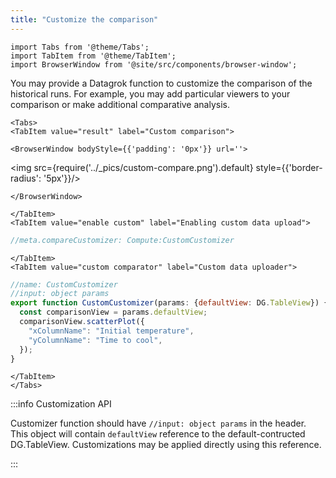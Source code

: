 ```yaml
---
title: "Customize the comparison"
---
```


```mdx-code-block
import Tabs from '@theme/Tabs';
import TabItem from '@theme/TabItem';
import BrowserWindow from '@site/src/components/browser-window';
```

You may provide a Datagrok function to customize the comparison of the historical runs.
For example, you may add particular viewers to your comparison or make additional comparative analysis.

```mdx-code-block
<Tabs>
<TabItem value="result" label="Custom comparison">
```

```mdx-code-block
<BrowserWindow bodyStyle={{'padding': '0px'}} url=''>
```

<img src={require('../_pics/custom-compare.png').default} style={{'border-radius': '5px'}}/>

```mdx-code-block
</BrowserWindow>
```

```mdx-code-block
</TabItem>
<TabItem value="enable custom" label="Enabling custom data upload">
```

```javascript title="Your script header"
//meta.compareCustomizer: Compute:CustomCustomizer
```

```mdx-code-block
</TabItem>
<TabItem value="custom comparator" label="Custom data uploader">
```

```javascript title="package.ts"
//name: CustomCustomizer
//input: object params
export function CustomCustomizer(params: {defaultView: DG.TableView}) {
  const comparisonView = params.defaultView;
  comparisonView.scatterPlot({
    "xColumnName": "Initial temperature",
    "yColumnName": "Time to cool",
  });
}
```

```mdx-code-block
</TabItem>
</Tabs>
```

:::info Customization API

Customizer function should have `//input: object params` in the header.
This object will contain `defaultView` reference to the default-contructed DG.TableView.
Customizations may be applied directly using this reference.

:::